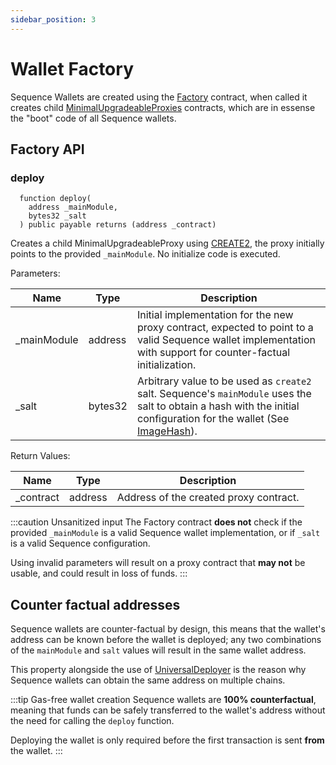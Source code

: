 ```yaml
---
sidebar_position: 3
---
```


# Wallet Factory

Sequence Wallets are created using the [Factory](https://github.com/0xsequence/wallet-contracts/blob/b084e731315582f6494bc169292bb89f379815ea/src/contracts/Factory.sol) contract, when called it creates child [MinimalUpgradeableProxies](https://github.com/0xsequence/wallet-contracts/blob/b084e731315582f6494bc169292bb89f379815ea/src/contracts/Wallet.sol) contracts, which are in essense the "boot" code of all Sequence wallets.

## Factory API

### deploy

```solidity
  function deploy(
    address _mainModule,
    bytes32 _salt
  ) public payable returns (address _contract)
```

Creates a child MinimalUpgradeableProxy using [CREATE2](https://eips.ethereum.org/EIPS/eip-1014), the proxy initially points to the provided `_mainModule`.
No initialize code is executed.

Parameters:

| Name        | Type    | Description                                                                                                                                                                   |
|-------------|---------|-------------------------------------------------------------------------------------------------------------------------------------------------------------------------------|
| _mainModule | address | Initial implementation for the new proxy contract, expected to point to a valid Sequence wallet implementation with support for counter-factual initialization.               |
| _salt       | bytes32 | Arbitrary value to be used as `create2` salt. Sequence's `mainModule` uses the salt to obtain a hash with the initial configuration for the wallet (See [ImageHash](#)).      |

Return Values:

| Name      | Type    | Description                            |
|-----------|---------|----------------------------------------|
| _contract | address | Address of the created proxy contract. |

:::caution Unsanitized input
The Factory contract **does not** check if the provided `_mainModule` is a valid Sequence wallet implementation, or if `_salt` is a valid Sequence configuration.

Using invalid parameters will result on a proxy contract that **may not** be usable, and could result in loss of funds.
:::

## Counter factual addresses

Sequence wallets are counter-factual by design, this means that the wallet's address can be known before the wallet is deployed; any two combinations of the `mainModule` and `salt` values will result in the same wallet address.

This property alongside the use of [UniversalDeployer](/wallet-contracts/universal_deployer) is the reason why Sequence wallets can obtain the same address on multiple chains.

:::tip Gas-free wallet creation
Sequence wallets are **100% counterfactual**, meaning that funds can be safely transferred to the wallet's address without the need for calling the `deploy` function.

Deploying the wallet is only required before the first transaction is sent **from** the wallet.
:::
